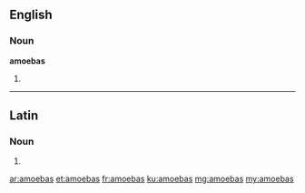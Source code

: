 ==English==

===Noun===
'''amoebas'''
# {{plural of|amoeba}}

----

==Latin==

===Noun===
{{la-noun-form|amoebās}}

# {{inflection of|amoeba|amoeba|acc|p|lang=la}}

[[ar:amoebas]]
[[et:amoebas]]
[[fr:amoebas]]
[[ku:amoebas]]
[[mg:amoebas]]
[[my:amoebas]]